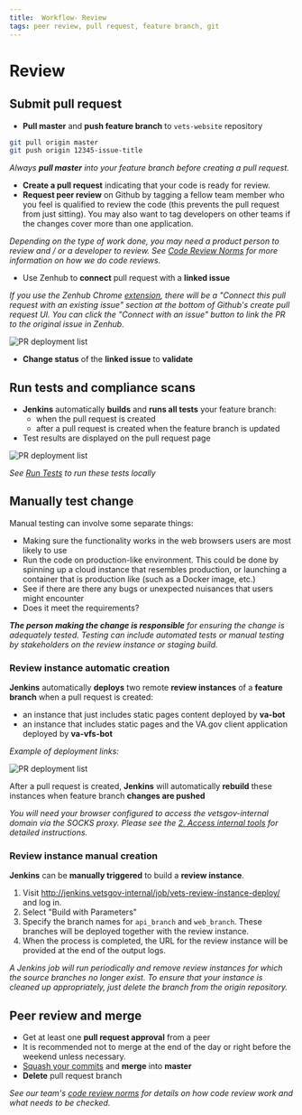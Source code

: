 ```yaml
---
title:  Workflow- Review
tags: peer review, pull request, feature branch, git
---
```


# Review

## Submit pull request

- **Pull master** and **push feature branch** to `vets-website` repository
```bash
git pull origin master
git push origin 12345-issue-title
```

_Always **pull master** into your feature branch before creating a pull request._

- **Create a pull request** indicating that your code is ready for review.
- **Request peer review** on Github by tagging a fellow team member who you feel is qualified to review the code (this prevents the pull request from just sitting). You may also want to tag developers on other teams if the changes cover more than one application.

_Depending on the type of work done, you may need a product person to review and / or a developer to review. See [Code Review Norms](https://github.com/department-of-veterans-affairs/vets.gov-team/blob/master/Work%20Practices/Engineering/Code%20Review%20Norms.md) for more information on how we do code reviews._

- Use Zenhub to **connect** pull request with a **linked issue**

_If you use the Zenhub Chrome [extension](https://chrome.google.com/webstore/detail/zenhub-for-github/ogcgkffhplmphkaahpmffcafajaocjbd), there will be a "Connect this pull request with an existing issue" section at the bottom of Github's create pull request UI. You can click the "Connect with an issue" button to link the PR to the original issue in Zenhub._

![PR deployment list](../../../images/reviewing-feature-branches/connect-issue.png)

- **Change status** of the **linked issue** to **validate**

## Run tests and compliance scans

- **Jenkins** automatically **builds** and **runs all tests** your feature branch:
  - when the pull request is created
  - after a pull request is created when the feature branch is updated
- Test results are displayed on the pull request page

![PR deployment list](../../../images/reviewing-feature-branches/test-results.png)

_See [Run Tests](/getting-started/common-tasks/test) to run these tests locally_

## Manually test change

Manual testing can involve some separate things:

- Making sure the functionality works in the web browsers users are most likely to use
- Run the code on production-like environment. This could be done by spinning up a cloud instance that resembles production, or launching a container that is production like (such as a Docker image, etc.)
- See if there are there any bugs or unexpected nuisances that users might encounter
- Does it meet the requirements?

_**The person making the change is responsible** for ensuring the change is adequately tested. Testing can include automated tests or manual testing by stakeholders on the review instance or staging build._

### Review instance automatic creation

**Jenkins** automatically **deploys** two remote **review instances** of a **feature branch** when a pull request is created:
  - an instance that just includes static pages content deployed by **va-bot**
  - an instance that includes static pages and the VA.gov client application deployed by **va-vfs-bot**

  _Example of deployment links:_

  ![PR deployment list](../../../images/reviewing-feature-branches/PR-deployment-list.png)

After a pull request is created, **Jenkins** will automatically **rebuild** these instances when feature branch **changes are pushed**

  _You will need your browser configured to access the vetsgov-internal domain via the SOCKS proxy. Please see the [2. Access internal tools](/getting-started/internal-tools) for detailed instructions._

  ### Review instance manual creation

**Jenkins** can be **manually triggered** to build a **review instance**.

1. Visit http://jenkins.vetsgov-internal/job/vets-review-instance-deploy/ and log in.
1. Select "Build with Parameters"
1. Specify the branch names for `api_branch` and `web_branch`. These branches will be deployed together with the review instance.
1. When the process is completed, the URL for the review instance will be provided at the end of the output logs.

_A Jenkins job will run periodically and remove review instances for which the source branches no longer exist. To ensure that your instance is cleaned up appropriately, just delete the branch from the origin repository._

## Peer review and merge

- Get at least one **pull request approval** from a peer
- It is recommended not to merge at the end of the day or right before the weekend unless necessary.
- [Squash your commits](https://github.blog/2016-04-01-squash-your-commits/) and **merge** into **master**
- **Delete** pull request branch

_See our team's [code review norms](https://github.com/department-of-veterans-affairs/vets.gov-team/blob/master/Work%20Practices/Engineering/Code%20Review%20Norms.md) for details on how code review work and what needs to be checked._
